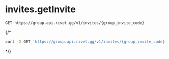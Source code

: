 # invites.getInvite
```
GET https://group.api.rivet.gg/v1/invites/{group_invite_code}
```


{/*<RequestExample>
```bash curl
curl -X GET 'https://group.api.rivet.gg/v1/invites/{group_invite_code}'
```
</RequestExample>*/}
